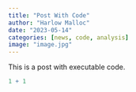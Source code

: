 ```yaml
---
title: "Post With Code"
author: "Harlow Malloc"
date: "2023-05-14"
categories: [news, code, analysis]
image: "image.jpg"
---
```


This is a post with executable code.

```r
1 + 1
```
